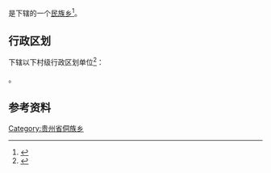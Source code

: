 {{中国乡级行政区|52/06/03/203/000}}

'''{{PAGENAMEBASE}}'''是{{PRC admin/fullname|52/06/03/203/000|3}}下辖的一个[[民族乡|民族乡]]<ref>{{PRC admin/ref sgc|{{PRC admin/parent|52/06/03/203/000}}}}</ref>。

== 行政区划 ==
{{PAGENAMEBASE}}下辖以下村级行政区划单位<ref>{{PRC admin/ref sgc|52/06/03/203/000}}</ref>：

{{PRC admin/children|52/06/03/203/000}}。

== 参考资料 ==
{{reflist}}

{{贵州行政区划小作品}}
{{PRC admin/navcat|52/06/03/203/000}}
[[Category:贵州省侗族乡|Category:贵州省侗族乡]]